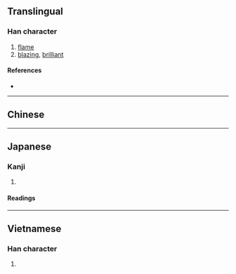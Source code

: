 {{also|焰|焔}}
{{character info}}
==Translingual==

===Han character===
{{Han char|rn=86|rad=火|as=12|sn=16|four=29789|canj=NXFF|ids=⿰臽炎}}

# [[flame]]
# [[blazing]], [[brilliant]]

====References====
* {{Han ref|kx=0682.080|dkj=19395|dj=1094.070|hdz=32235.100|uh=71C4|ud=29124|bh=BF56|bd=48982}}

----

==Chinese==
{{zh-see|焰|v}}

----

==Japanese==

===Kanji===
{{ja-kanji|grade=|rs=火12}}

# {{rfdef|ja|sort=火12}}

====Readings====
{{ja-readings
|goon=えん<えん<えむ
|kanon=えん<えん<えむ
|kun=ほのお-<ほのほ-
}}

----

==Vietnamese==

===Han character===
{{vi-hantu|[[diễm]]|rs=火12}}

# {{rfdef|vi|sort=火12}}